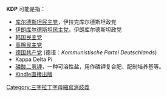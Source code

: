 '''KDP''' 可能是指：
* [[库尔德斯坦民主党|库尔德斯坦民主党]]，伊拉克库尔德斯坦政党
* [[伊朗库尔德斯坦民主党|伊朗库尔德斯坦民主党]]，伊朗库尔德斯坦政党
* [[韩国民主党|韩国民主党]]
* [[高棉民主党|高棉民主党]]
* [[德国共产党|德国共产党]] (德语：''Kommunistische Partei Deutschlands'')
* Kappa Delta Pi
* [[磷酸二氫鉀|磷酸二氢钾]]，一种可溶性盐，用作磷钾复合肥、配制培养基等。
* [[Kindle|Kindle直接出版]]
[[Category:三字拉丁字母縮寫消歧義|Category:三字拉丁字母縮寫消歧義]]